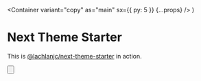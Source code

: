 
  <Container variant="copy" as="main" sx={{ py: 5 }} {...props} />
)

# Next Theme Starter

This is
[@lachlanjc/next-theme-starter](https://github.com/lachlanjc/next-theme-starter)
in action.

<Button
  as="a"
  href="https://github.com/lachlanjc/next-theme-starter"
  children="GitHub"
/>
